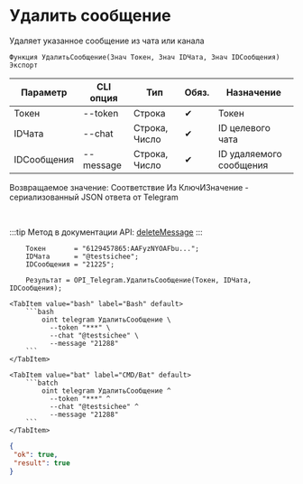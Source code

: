 ﻿---
sidebar_position: 12
description: Удалить сообщение и другие функции для работы с Telegram в Открытом пакете интеграций - бесплатной open-source библиотеке интеграций для 1С:Предприятие 8, OneScript и CLI
keywords: [1C, 1С, 1С:Предприятие, 1С:Предприятие 8.3, API, Интеграция, Сервисы, Обмен, OneScript, CLI, Telegram]
---


# Удалить сообщение
 Удаляет указанное сообщение из чата или канала



`Функция УдалитьСообщение(Знач Токен, Знач IDЧата, Знач IDСообщения) Экспорт`

  | Параметр | CLI опция | Тип | Обяз. | Назначение |
  |-|-|-|-|-|
  | Токен | --token | Строка | &#x2714; | Токен |
  | IDЧата | --chat | Строка, Число | &#x2714; | ID целевого чата |
  | IDСообщения | --message | Строка, Число | &#x2714; | ID удаляемого сообщения |

  
  Возвращаемое значение:   Соответствие Из КлючИЗначение - сериализованный JSON ответа от Telegram

<br/>

:::tip
Метод в документации API: [deleteMessage](https://core.telegram.org/bots/api#deletemessage)
:::
<br/>


```bsl title="Пример использования для 1С:Предприятие/OneScript"
    Токен       = "6129457865:AAFyzNYOAFbu...";
    IDЧата      = "@testsichee";
    IDСообщения = "21225";

    Результат = OPI_Telegram.УдалитьСообщение(Токен, IDЧата, IDСообщения);
```
    

 <Tabs>
  
    <TabItem value="bash" label="Bash" default>
        ```bash
            oint telegram УдалитьСообщение \
              --token "***" \
              --chat "@testsichee" \
              --message "21288"
        ```
    </TabItem>
  
    <TabItem value="bat" label="CMD/Bat" default>
        ```batch
            oint telegram УдалитьСообщение ^
              --token "***" ^
              --chat "@testsichee" ^
              --message "21288"
        ```
    </TabItem>
</Tabs>


```json title="Результат"
{
 "ok": true,
 "result": true
}
```
